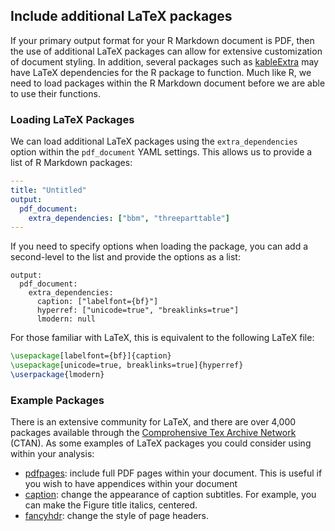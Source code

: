 ## Include additional LaTeX packages

<!--- https://tex.stackexchange.com/questions/171711/how-to-include-latex-package-in-r-markdown/452884#452884 --->

If your primary output format for your R Markdown document is PDF, then the use of additional LaTeX packages can allow for extensive customization of document styling. In addition, several packages such as [kableExtra](https://haozhu233.github.io/kableExtra/awesome_table_in_pdf.pdf) may have LaTeX dependencies for the R package to function. Much like R, we need to load packages within the R Markdown document before we are able to use their functions.

### Loading LaTeX Packages

We can load additional LaTeX packages using the `extra_dependencies` option within the `pdf_document` YAML settings. This allows us to provide a list of R Markdown packages:

```yaml
---
title: "Untitled"
output: 
  pdf_document:
    extra_dependencies: ["bbm", "threeparttable"]
---
```

If you need to specify options when loading the package, you can add a second-level to the list and provide the options as a list:

```
output: 
  pdf_document:
    extra_dependencies:
      caption: ["labelfont={bf}"]
      hyperref: ["unicode=true", "breaklinks=true"]
      lmodern: null
```

For those familiar with LaTeX, this is equivalent to the following LaTeX file:

```latex
\usepackage[labelfont={bf}]{caption} 
\usepackage[unicode=true, breaklinks=true]{hyperref}
\userpackage{lmodern}
```

### Example Packages

There is an extensive community for LaTeX, and there are over 4,000 packages available through the [Comprohensive Tex Archive Network](https://ctan.org/) (CTAN). As some examples of LaTeX packages you could consider using within your analysis:

- [pdfpages](https://ctan.org/pkg/pdfpages?lang=en): include full PDF pages within your document. This is useful if you wish to have appendices within your document
- [caption](https://ctan.org/pkg/caption?lang=en): change the appearance of caption subtitles. For example, you can make the Figure title italics, centered.
- [fancyhdr](https://ctan.org/pkg/fancyhdr?lang=en): change the style of page headers.

<!--- ADD MORE PACKAGES --->

